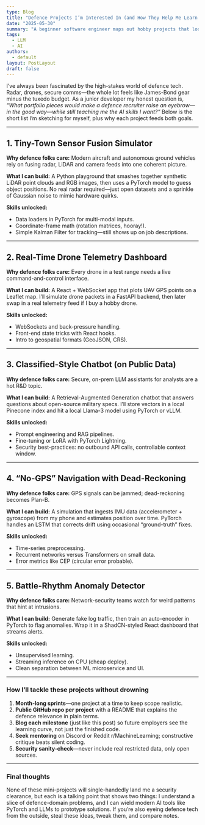 ```yaml
---
type: Blog
title: "Defence Projects I’m Interested In (and How They Help Me Learn AI)"
date: "2025-05-30"
summary: "A beginner software engineer maps out hobby projects that look good to defence recruiters while doubling as hands-on lessons in PyTorch, LLMs, and data engineering."
tags:
  - LLM
  - AI
authors:
  - default
layout: PostLayout
draft: false
---
```


I’ve always been fascinated by the high-stakes world of defence tech. Radar, drones, secure comms—the whole lot feels like James-Bond gear minus the tuxedo budget. As a junior developer my honest question is, *“What portfolio pieces would make a defence recruiter raise an eyebrow—in the good way—while still teaching me the AI skills I want?”* Below is the short list I’m sketching for myself, plus why each project feeds both goals.

---

## 1. Tiny-Town **Sensor Fusion** Simulator

**Why defence folks care:** Modern aircraft and autonomous ground vehicles rely on fusing radar, LiDAR and camera feeds into one coherent picture.

**What I can build:** A Python playground that smashes together synthetic LiDAR point clouds and RGB images, then uses a PyTorch model to guess object positions. No real radar required—just open datasets and a sprinkle of Gaussian noise to mimic hardware quirks.

**Skills unlocked:**  
* Data loaders in PyTorch for multi-modal inputs.  
* Coordinate-frame math (rotation matrices, hooray!).  
* Simple Kalman Filter for tracking—still shows up on job descriptions.

---

## 2. **Real-Time Drone Telemetry Dashboard**

**Why defence folks care:** Every drone in a test range needs a live command-and-control interface.

**What I can build:** A React + WebSocket app that plots UAV GPS points on a Leaflet map. I’ll simulate drone packets in a FastAPI backend, then later swap in a real telemetry feed if I buy a hobby drone.

**Skills unlocked:**  
* WebSockets and back-pressure handling.  
* Front-end state tricks with React hooks.  
* Intro to geospatial formats (GeoJSON, CRS).

---

## 3. **Classified-Style Chatbot (on Public Data)**

**Why defence folks care:** Secure, on-prem LLM assistants for analysts are a hot R&D topic.

**What I can build:** A Retrieval-Augmented Generation chatbot that answers questions about open-source military specs. I’ll store vectors in a local Pinecone index and hit a local Llama-3 model using PyTorch or vLLM.

**Skills unlocked:**  
* Prompt engineering and RAG pipelines.  
* Fine-tuning or LoRA with PyTorch Lightning.  
* Security best-practices: no outbound API calls, controllable context window.

---

## 4. **“No-GPS” Navigation with Dead-Reckoning**

**Why defence folks care:** GPS signals can be jammed; dead-reckoning becomes Plan-B.

**What I can build:** A simulation that ingests IMU data (accelerometer + gyroscope) from my phone and estimates position over time. PyTorch handles an LSTM that corrects drift using occasional “ground-truth” fixes.

**Skills unlocked:**  
* Time-series preprocessing.  
* Recurrent networks versus Transformers on small data.  
* Error metrics like CEP (circular error probable).

---

## 5. **Battle-Rhythm Anomaly Detector**

**Why defence folks care:** Network-security teams watch for weird patterns that hint at intrusions.

**What I can build:** Generate fake log traffic, then train an auto-encoder in PyTorch to flag anomalies. Wrap it in a ShadCN-styled React dashboard that streams alerts.

**Skills unlocked:**  
* Unsupervised learning.  
* Streaming inference on CPU (cheap deploy).  
* Clean separation between ML microservice and UI.

---

### How I’ll tackle these projects without drowning

1. **Month-long sprints**—one project at a time to keep scope realistic.  
2. **Public GitHub repo per project** with a README that explains the defence relevance in plain terms.  
3. **Blog each milestone** (just like this post) so future employers see the learning curve, not just the finished code.  
4. **Seek mentoring** on Discord or Reddit r/MachineLearning; constructive critique beats silent coding.  
5. **Security sanity-check**—never include real restricted data, only open sources.

---

### Final thoughts

None of these mini-projects will single-handedly land me a security clearance, but each is a talking point that shows two things: I understand a slice of defence-domain problems, and I can wield modern AI tools like PyTorch and LLMs to prototype solutions. If you’re also eyeing defence tech from the outside, steal these ideas, tweak them, and compare notes.
